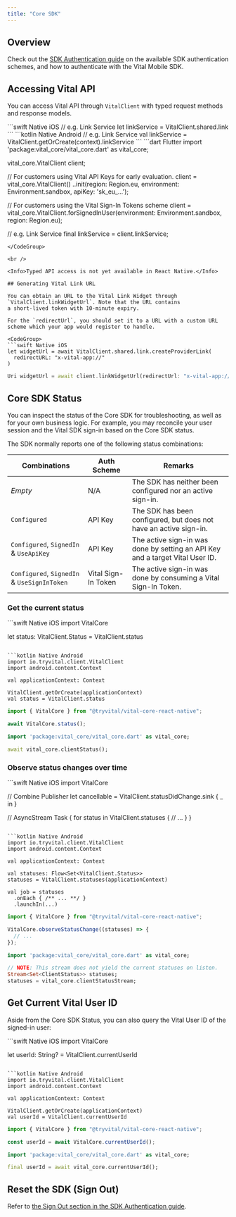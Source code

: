 ```yaml
---
title: "Core SDK"
---
```


## Overview

Check out the [SDK Authentication guide](https://docs.tryvital.io/wearables/sdks/authentication) on the available SDK authentication
schemes, and how to authenticate with the Vital Mobile SDK.

## Accessing Vital API

You can access Vital API through `VitalClient` with typed request methods and response models.

<CodeGroup>
```swift Native iOS
// e.g. Link Service
let linkService = VitalClient.shared.link
```
```kotlin Native Android
// e.g. Link Service
val linkService = VitalClient.getOrCreate(context).linkService
```
```dart Flutter
import 'package:vital_core/vital_core.dart' as vital_core;

vital_core.VitalClient client;

// For customers using Vital API Keys for early evaluation.
client = vital_core.VitalClient()
  ..init(region: Region.eu, environment: Environment.sandbox, apiKey: 'sk_eu_...');

// For customers using the Vital Sign-In Tokens scheme
client = vital_core.VitalClient.forSignedInUser(environment: Environment.sandbox, region: Region.eu);

// e.g. Link Service
final linkService = client.linkService;
```
</CodeGroup>

<br />

<Info>Typed API access is not yet available in React Native.</Info>

## Generating Vital Link URL

You can obtain an URL to the Vital Link Widget through `VitalClient.linkWidgetUrl`. Note that the URL contains
a short-lived token with 10-minute expiry.

For the `redirectUrl`, you should set it to a URL with a custom URL scheme which your app would register to handle.

<CodeGroup>
```swift Native iOS
let widgetUrl = await VitalClient.shared.link.createProviderLink(
  redirectURL: "x-vital-app://"
)
```
```dart Flutter
Uri widgetUrl = await client.linkWidgetUrl(redirectUrl: "x-vital-app://");
```
</CodeGroup>

## Core SDK Status

You can inspect the status of the Core SDK for troubleshooting, as well as for your own business logic.
For example, you may reconcile your user session and the Vital SDK sign-in based on the Core SDK status.

The SDK normally reports one of the following status combinations:

| Combinations                                | Auth Scheme         | Remarks |
| ----                                        | ----                | ---- |
| _Empty_                                     | N/A                 | The SDK has neither been configured nor an active sign-in. |
| `Configured`                                | API Key             | The SDK has been configured, but does not have an active sign-in. |
| `Configured`, `SignedIn` & `UseApiKey`      | API Key             | The active sign-in was done by setting an API Key and a target Vital User ID. |
| `Configured`, `SignedIn` & `UseSignInToken` | Vital Sign-In Token | The active sign-in was done by consuming a Vital Sign-In Token. |

### Get the current status
<CodeGroup>
  ```swift Native iOS
  import VitalCore

  let status: VitalClient.Status = VitalClient.status
  ```

  ```kotlin Native Android
  import io.tryvital.client.VitalClient
  import android.content.Context

  val applicationContext: Context

  VitalClient.getOrCreate(applicationContext)
  val status = VitalClient.status
  ```

  ```typescript React Native
  import { VitalCore } from "@tryvital/vital-core-react-native";

  await VitalCore.status();
  ```

  ```dart Flutter
  import 'package:vital_core/vital_core.dart' as vital_core;

  await vital_core.clientStatus();
  ```
</CodeGroup>

### Observe status changes over time
<CodeGroup>
  ```swift Native iOS
  import VitalCore

  // Combine Publisher
  let cancellable = VitalClient.statusDidChange.sink { _ in }

  // AsyncStream
  Task {
    for status in VitalClient.statuses {
      // ...
    }
  }
  ```

  ```kotlin Native Android
  import io.tryvital.client.VitalClient
  import android.content.Context

  val applicationContext: Context

  val statuses: Flow<Set<VitalClient.Status>>
  statuses = VitalClient.statuses(applicationContext)

  val job = statuses
    .onEach { /** ... **/ }
    .launchIn(...)
  ```

  ```typescript React Native
  import { VitalCore } from "@tryvital/vital-core-react-native";

  VitalCore.observeStatusChange((statuses) => {
    // ...
  });
  ```

  ```dart Flutter
  import 'package:vital_core/vital_core.dart' as vital_core;

  // NOTE: This stream does not yield the current statuses on listen.
  Stream<Set<ClientStatus>> statuses;
  statuses = vital_core.clientStatusStream;
  ```
</CodeGroup>

## Get Current Vital User ID

Aside from the Core SDK Status, you can also query the Vital User ID of the signed-in user:

<CodeGroup>
  ```swift Native iOS
  import VitalCore

  let userId: String? = VitalClient.currentUserId
  ```

  ```kotlin Native Android
  import io.tryvital.client.VitalClient
  import android.content.Context

  val applicationContext: Context

  VitalClient.getOrCreate(applicationContext)
  val userId = VitalClient.currentUserId
  ```

  ```typescript React Native
  import { VitalCore } from "@tryvital/vital-core-react-native";

  const userId = await VitalCore.currentUserId();
  ```

  ```dart Flutter
  import 'package:vital_core/vital_core.dart' as vital_core;

  final userId = await vital_core.currentUserId();
  ```
</CodeGroup>

## Reset the SDK (Sign Out)

Refer to [the Sign Out section in the SDK Authentication guide](/wearables/sdks/authentication#sign-out).
